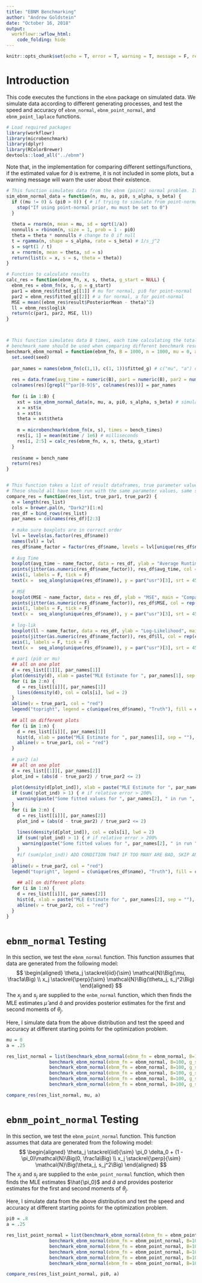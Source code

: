 ```yaml
---
title: "EBNM Benchmarking"
author: "Andrew Goldstein"
date: "October 16, 2018"
output:
  workflowr::wflow_html:
    code_folding: hide
---
```


```r
knitr::opts_chunk$set(echo = T, error = T, warning = T, message = F, results = 'asis', fig.align = 'center')
```

# Introduction
This code executes the functions in the `ebnm` package on simulated data. We simulate data according to different generating processes, and test the speed and accuracy of `ebnm_normal`, `ebnm_point_normal`, and `ebnm_point_laplace` functions.

```r
# Load required packages
library(workflowr)
library(microbenchmark)
library(dplyr)
library(RColorBrewer)
devtools::load_all("../ebnm")
```

Note that, in the implementation for comparing different settings/functions, if the estimated value for $\hat{a}$ is extreme, it is not included in some plots, but a warning message will warn the user about their existence.
```r
# This function simulates data from the ebnm (point) normal problem. It generates 1/s_j^2 randomly from a Gamma(s_alpha, s_beta) distribution
sim_ebnm_normal_data = function(n, mu, a, pi0, s_alpha, s_beta) {
  if ((mu != 0) & (pi0 > 0)) { # if trying to simulate from point-normal w/ mu != 0
    stop("If using point-normal prior, mu must be set to 0")
  }
  
  theta = rnorm(n, mean = mu, sd = sqrt(1/a))
  nonnulls = rbinom(n, size = 1, prob = 1 - pi0)
  theta = theta * nonnulls # change to 0 if null
  t = rgamma(n, shape = s_alpha, rate = s_beta) # 1/s_j^2
  s = sqrt(1 / t)
  x = rnorm(n, mean = theta, sd = s)
  return(list(x = x, s = s, theta = theta))
}

# Function to calculate results
calc_res = function(ebnm_fn, x, s, theta, g_start = NULL) {
  ebnm_res = ebnm_fn(x, s, g = g_start)
  par1 = ebnm_res$fitted_g[[1]] # mu for normal, pi0 for point-normal
  par2 = ebnm_res$fitted_g[[2]] # a for normal, a for point-normal
  MSE = mean((ebnm_res$result$PosteriorMean - theta)^2)
  ll = ebnm_res$loglik
  return(c(par1, par2, MSE, ll))
}



# This function simulates data B times, each time calculating the total computation time, the estimated values for mu and a, the MSE of the posterior mean in trying to recover theta, and the loglikelihood. Different starting values can be manually specified
# benchmark_name should be used when comparing different benchmark results
benchmark_ebnm_normal = function(ebnm_fn, B = 1000, n = 1000, mu = 0, a = .25, pi0 = 0, s_alpha = 2, s_beta = 20, g_start = NULL, bench_times = 5, bench_name = "", seed = 1138) {
  set.seed(seed)
  
  par_names = names(ebnm_fn(c(1,1), c(1, 1))$fitted_g) # c("mu", "a") or c("pi0", "a")
  
  res = data.frame(avg_time = numeric(B), par1 = numeric(B), par2 = numeric(B), MSE = numeric(B), ll = numeric(B))
  colnames(res)[grepl("^par[0-9]$", colnames(res))] = par_names
  
  for (i in 1:B) {
    xst = sim_ebnm_normal_data(n, mu, a, pi0, s_alpha, s_beta) # simulate data
    x = xst$x
    s = xst$s
    theta = xst$theta
    
    m = microbenchmark(ebnm_fn(x, s), times = bench_times)
    res[i, 1] = mean(m$time / 1e6) # milliseconds
    res[i, 2:5] = calc_res(ebnm_fn, x, s, theta, g_start)
  }
  
  res$name = bench_name
  return(res)
}


# This function takes a list of result dataframes, true parameter values. It plots comparisons of the different runs
# These should all have been run with the same parameter values, same seed, etc for consistency
compare_res = function(res_list, true_par1, true_par2) {
  n = length(res_list)
  cols = brewer.pal(n, "Dark2")[1:n]
  res_df = bind_rows(res_list)
  par_names = colnames(res_df)[2:3]
  
  # make sure boxplots are in correct order
  lvl = levels(as.factor(res_df$name))
  names(lvl) = lvl
  res_df$name_factor = factor(res_df$name, levels = lvl[unique(res_df$name)])
  
  # Avg Time
  boxplot(avg_time ~ name_factor, data = res_df, ylab = "Average Runtime (milliseconds)", main = "Comparison of Average Runtimes", xaxt = "n", xlab = "", outlne = F)
  points(jitter(as.numeric(res_df$name_factor)), res_df$avg_time, col = rep(cols, times = sapply(res_list, nrow)))
  axis(1, labels = F, tick = F)
  text(x =  seq_along(unique(res_df$name)), y = par("usr")[3], srt = 45, adj = 1, labels = unique(res_df$name), xpd = T)
  
  # MSE
  boxplot(MSE ~ name_factor, data = res_df, ylab = "MSE", main = "Comparison of MSEs", xaxt = "n", xlab = "", outlne = F)
  points(jitter(as.numeric(res_df$name_factor)), res_df$MSE, col = rep(cols, times = sapply(res_list, nrow)))
  axis(1, labels = F, tick = F)
  text(x =  seq_along(unique(res_df$name)), y = par("usr")[3], srt = 45, adj = 1, labels = unique(res_df$name), xpd = T)
  
  # log-lik
  boxplot(ll ~ name_factor, data = res_df, ylab = "Log-Likelihood", main = "Comparison of Log-Likelihoods", xaxt = "n", xlab = "", outlne = F)
  points(jitter(as.numeric(res_df$name_factor)), res_df$ll, col = rep(cols, times = sapply(res_list, nrow)))
  axis(1, labels = F, tick = F)
  text(x =  seq_along(unique(res_df$name)), y = par("usr")[3], srt = 45, adj = 1, labels = unique(res_df$name), xpd = T)
  
  # par1 (pi0 or mu)
  ## all on one plot
  d = res_list[[1]][, par_names[1]]
  plot(density(d), xlab = paste("MLE Estimate for ", par_names[1], sep = ""), main = paste("Density of Estimates for ", par_names[1], sep = ""), col = cols[1], ylim = c(0, 1.1 * max(density(d)$y)), lwd = 2)
  for (i in 2:n) {
    d = res_list[[i]][, par_names[1]]
    lines(density(d), col = cols[i], lwd = 2)
  }
  abline(v = true_par1, col = "red")
  legend("topright", legend = c(unique(res_df$name), "Truth"), fill = c(cols, "red"), bty = "n")
  
  ## all on different plots
  for (i in 1:n) {
    d = res_list[[i]][, par_names[1]]
    hist(d, xlab = paste("MLE Estimate for ", par_names[1], sep = ""), main = paste("Estimates for ", par_names[1], ": run ", unique(res_list[[i]]$name), sep = ""))
    abline(v = true_par1, col = "red")
  }
  
  # par2 (a)
  ## all on one plot
  d = res_list[[1]][, par_names[2]]
  plot_ind = (abs(d - true_par2) / true_par2 <= 2)
  
  plot(density(d[plot_ind]), xlab = paste("MLE Estimate for ", par_names[2], sep = ""), main = paste("Density of Estimates for ", par_names[2], sep = ""), col = cols[1], ylim = c(0, 1.1 * max(density(d[plot_ind])$y)), lwd = 2)
  if (sum(!plot_ind) > 1) { # if relative error > 200%
    warning(paste("Some fitted values for ", par_names[2], " in run ", unique(res_list[[1]]$name), " were very far from the true value. These should be inspected more closely", sep = ""))
  }
  for (i in 2:n) {
    d = res_list[[i]][, par_names[2]]
    plot_ind = (abs(d - true_par2) / true_par2 <= 2)
    
    lines(density(d[plot_ind]), col = cols[i], lwd = 2)
    if (sum(!plot_ind) > 1) { # if relative error > 200%
      warning(paste("Some fitted values for ", par_names[2], " in run ", unique(res_list[[i]]$name), " were very far from the true value. These should be inspected more closely", sep = ""))
    }
    #if (sum(plot_ind)) ADD CONDITION THAT IF TOO MANY ARE BAD, SKIP AND GIVE WARNING
  }
  abline(v = true_par2, col = "red")
  legend("topright", legend = c(unique(res_df$name), "Truth"), fill = c(cols, "red"), bty = "n")
  
    ## all on different plots
  for (i in 1:n) {
    d = res_list[[i]][, par_names[2]]
    hist(d, xlab = paste("MLE Estimate for ", par_names[2], sep = ""), main = paste("Estimates for ", par_names[2], ": run ", unique(res_list[[i]]$name), sep = ""))
    abline(v = true_par2, col = "red")
  }
}
```


# `ebnm_normal` Testing
In this section, we test the `ebnm_normal` function. This function assumes that data are generated from the following model:
$$
\begin{aligned}
\theta_j \stackrel{iid}{\sim} \mathcal{N}\Big(\mu, \frac1a\Big) \\
x_j \stackrel{\perp}{\sim} \mathcal{N}\Big(\theta_j, s_j^2\Big)
\end{aligned}
$$
The $x_j$ and $s_j$ are supplied to the `enbm_normal` function, which then finds the MLE estimates $\hat{\mu}$ and $\hat{a}$ and provides posterior estimates for the first and second moments of $\theta_j$.

Here, I simulate data from the above distribution and test the speed and accuracy at different starting points for the optimization problem. 
```r
mu = 0
a = .25

res_list_normal = list(benchmark_ebnm_normal(ebnm_fn = ebnm_normal, B=100, bench_name = "Default Start", mu = mu, a = a), 
                benchmark_ebnm_normal(ebnm_fn = ebnm_normal, B=100, g_start = list(mu = mu, a = a), bench_name = "(mu, a) Start", mu = mu, a = a),
                benchmark_ebnm_normal(ebnm_fn = ebnm_normal, B=100, g_start = list(mu = 1, a = 1), bench_name = "(1, 1) Start", mu = mu, a = a), 
                benchmark_ebnm_normal(ebnm_fn = ebnm_normal, B=100, g_start = list(mu = -1, a = 1), bench_name = "(-1, 1) Start", mu = mu, a = a), 
                benchmark_ebnm_normal(ebnm_fn = ebnm_normal, B=100, g_start = list(mu = 100, a = a), bench_name = "(100, a) Start", mu = mu, a = a), 
                benchmark_ebnm_normal(ebnm_fn = ebnm_normal, B=100, g_start = list(mu = 0, a = 100), bench_name = "(mu, 100) Start", mu = mu, a = a))

compare_res(res_list_normal, mu, a)
```


# `ebnm_point_normal` Testing
In this section, we test the `ebnm_point_normal` function. This function assumes that data are generated from the following model:
$$
\begin{aligned}
\theta_j \stackrel{iid}{\sim} \pi_0 \delta_0 + (1 - \pi_0)\mathcal{N}\Big(0, \frac1a\Big) \\
x_j \stackrel{\perp}{\sim} \mathcal{N}\Big(\theta_j, s_j^2\Big)
\end{aligned}
$$
The $x_j$ and $s_j$ are supplied to the `enbm_point_normal` function, which then finds the MLE estimates $\hat{\pi_0}$ and $\hat{a}$ and provides posterior estimates for the first and second moments of $\theta_j$.

Here, I simulate data from the above distribution and test the speed and accuracy at different starting points for the optimization problem. 
```r
pi0 = .8
a = .25

res_list_point_normal = list(benchmark_ebnm_normal(ebnm_fn = ebnm_point_normal, B=100, bench_name = "Default Start", pi0 = pi0, a = a), 
                benchmark_ebnm_normal(ebnm_fn = ebnm_point_normal, B=100, g_start = list(pi0 = pi0, a = a), bench_name = "(pi0, a) Start", pi0 = pi0, a = a),
                benchmark_ebnm_normal(ebnm_fn = ebnm_point_normal, B=100, g_start = list(pi0 = 1, a = a), bench_name = "(1, a) Start", pi0 = pi0, a = a), 
                benchmark_ebnm_normal(ebnm_fn = ebnm_point_normal, B=100, g_start = list(pi0 = 0, a = a), bench_name = "(0, a) Start", pi0 = pi0, a = a), 
                benchmark_ebnm_normal(ebnm_fn = ebnm_point_normal, B=100, g_start = list(pi0 = pi0, a = 1e-5), bench_name = "(pi0, 1e-5) Start", pi0 = pi0, a = a), 
                benchmark_ebnm_normal(ebnm_fn = ebnm_point_normal, B=100, g_start = list(pi0 = pi0, a = 50), bench_name = "(pi0, 50) Start", pi0 = pi0, a = a))

compare_res(res_list_point_normal, pi0, a)
```
